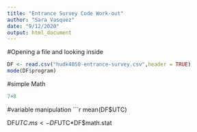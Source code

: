 ```yaml
---
title: "Entrance Survey Code Work-out"
author: "Sara Vasquez"
date: "9/12/2020"
output: html_document
---
```


#Opening a file and looking inside 
```r
DF <- read.csv("hudk4050-entrance-survey.csv",header = TRUE)
mode(DF$program)
```

#simple Math
```r
7+8

```
#variable manipulation
```r
mean(DF$UTC)

DF$UTC.ms <- DF$UTC*DF$math.stat